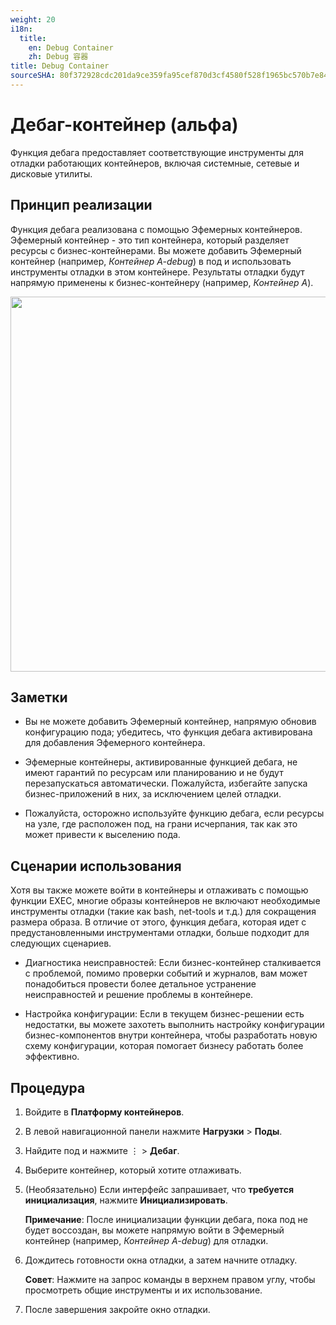 ```yaml
---
weight: 20
i18n:
  title:
    en: Debug Container
    zh: Debug 容器
title: Debug Container
sourceSHA: 80f372928cdc201da9ce359fa95cef870d3cf4580f528f1965bc570b7e84efb4
---
```


# Дебаг-контейнер (альфа)

Функция дебага предоставляет соответствующие инструменты для отладки работающих контейнеров, включая системные, сетевые и дисковые утилиты.

## Принцип реализации

Функция дебага реализована с помощью Эфемерных контейнеров. Эфемерный контейнер - это тип контейнера, который разделяет ресурсы с бизнес-контейнерами. Вы можете добавить Эфемерный контейнер (например, *Контейнер A-debug*) в под и использовать инструменты отладки в этом контейнере. Результаты отладки будут напрямую применены к бизнес-контейнеру (например, *Контейнер A*).

<img src="../../../../../../en/developer/building_application/functions/pod_container/container/assets/pod_debug_schema.png" width="600" />

## Заметки

- Вы не можете добавить Эфемерный контейнер, напрямую обновив конфигурацию пода; убедитесь, что функция дебага активирована для добавления Эфемерного контейнера.

- Эфемерные контейнеры, активированные функцией дебага, не имеют гарантий по ресурсам или планированию и не будут перезапускаться автоматически. Пожалуйста, избегайте запуска бизнес-приложений в них, за исключением целей отладки.

- Пожалуйста, осторожно используйте функцию дебага, если ресурсы на узле, где расположен под, на грани исчерпания, так как это может привести к выселению пода.

## Сценарии использования

Хотя вы также можете войти в контейнеры и отлаживать с помощью функции EXEC, многие образы контейнеров не включают необходимые инструменты отладки (такие как bash, net-tools и т.д.) для сокращения размера образа. В отличие от этого, функция дебага, которая идет с предустановленными инструментами отладки, больше подходит для следующих сценариев.

- Диагностика неисправностей: Если бизнес-контейнер сталкивается с проблемой, помимо проверки событий и журналов, вам может понадобиться провести более детальное устранение неисправностей и решение проблемы в контейнере.

- Настройка конфигурации: Если в текущем бизнес-решении есть недостатки, вы можете захотеть выполнить настройку конфигурации бизнес-компонентов внутри контейнера, чтобы разработать новую схему конфигурации, которая помогает бизнесу работать более эффективно.

## Процедура

1. Войдите в **Платформу контейнеров**.

2. В левой навигационной панели нажмите **Нагрузки** > **Поды**.

3. Найдите под и нажмите ⋮ > **Дебаг**.

4. Выберите контейнер, который хотите отлаживать.

5. (Необязательно) Если интерфейс запрашивает, что **требуется инициализация**, нажмите **Инициализировать**.

   **Примечание**: После инициализации функции дебага, пока под не будет воссоздан, вы можете напрямую войти в Эфемерный контейнер (например, *Контейнер A-debug*) для отладки.

6. Дождитесь готовности окна отладки, а затем начните отладку.

   **Совет**: Нажмите на запрос команды в верхнем правом углу, чтобы просмотреть общие инструменты и их использование.

7. После завершения закройте окно отладки.
